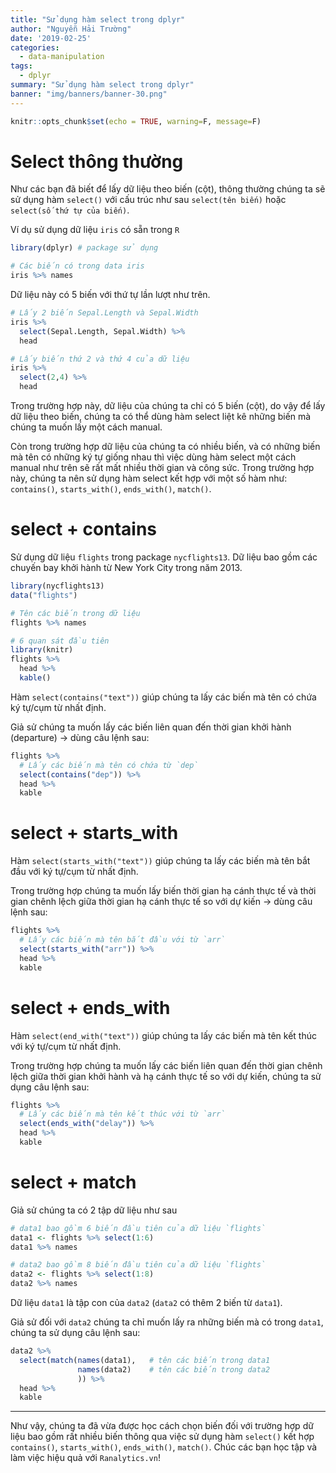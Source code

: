 ```yaml
---
title: "Sử dụng hàm select trong dplyr"
author: "Nguyễn Hải Trường"
date: '2019-02-25'
categories:
  - data-manipulation
tags:
  - dplyr
summary: "Sử dụng hàm select trong dplyr"
banner: "img/banners/banner-30.png"
---
```


```r
knitr::opts_chunk$set(echo = TRUE, warning=F, message=F)
```

# Select thông thường

Như các bạn đã biết để lấy dữ liệu theo biến (cột), thông thường chúng ta sẽ sử dụng hàm `select()` với cấu trúc như sau `select(tên biến)` hoặc `select(số thứ tự của biến)`.

Ví dụ sử dụng dữ liệu `iris` có sẵn trong `R`


```r
library(dplyr) # package sử dụng

# Các biến có trong data iris
iris %>% names
```

Dữ liệu này có 5 biến với thứ tự lần lượt như trên.

```r
# Lấy 2 biến Sepal.Length và Sepal.Width
iris %>% 
  select(Sepal.Length, Sepal.Width) %>% 
  head

# Lấy biến thứ 2 và thứ 4 của dữ liệu
iris %>% 
  select(2,4) %>% 
  head
```

Trong trường hợp này, dữ liệu của chúng ta chỉ có 5 biến (cột), do vậy để lấy dữ liệu theo biến, chúng ta có thể dùng hàm select liệt kê những biến mà chúng ta muốn lấy một cách manual.

Còn trong trường hợp dữ liệu của chúng ta có nhiều biến, và có những biến mà tên có những ký tự giống nhau thì việc dùng hàm select một cách manual như trên sẽ rất mất nhiều thời gian và công sức. Trong trường hợp này, chúng ta nên sử dụng hàm select kết hợp với một số hàm như: `contains()`, `starts_with()`, `ends_with()`, `match()`.

# select + contains

Sử dụng dữ liệu `flights` trong package `nycflights13`. Dữ liệu bao gồm các chuyến bay khởi hành từ New York City trong năm 2013.

```r
library(nycflights13)
data("flights")

# Tên các biến trong dữ liệu
flights %>% names

# 6 quan sát đầu tiên
library(knitr)
flights %>% 
  head %>% 
  kable()
```

Hàm `select(contains("text"))` giúp chúng ta lấy các biến mà tên có chứa ký tự/cụm từ nhất định.

Giả sử chúng ta muốn lấy các biến liên quan đến thời gian khởi hành (departure) -> dùng câu lệnh sau:

```r
flights %>% 
  # Lấy các biến mà tên có chứa từ `dep`
  select(contains("dep")) %>% 
  head %>% 
  kable
```


# select + starts_with

Hàm `select(starts_with("text"))` giúp chúng ta lấy các biến mà tên bắt đầu với ký tự/cụm từ nhất định.

Trong trường hợp chúng ta muốn lấy biến thời gian hạ cánh thực tế và thời gian chênh lệch giữa thời gian hạ cánh thực tế so với dự kiến -> dùng câu lệnh sau:

```r
flights %>% 
  # Lấy các biến mà tên bắt đầu với từ `arr`
  select(starts_with("arr")) %>% 
  head %>% 
  kable
```


# select + ends_with

Hàm `select(end_with("text"))` giúp chúng ta lấy các biến mà tên kết thúc với ký tự/cụm từ nhất định.

Trong trường hợp chúng ta muốn lấy các biến liên quan đến thời gian chênh lệch giữa thời gian khởi hành và hạ cánh thực tế so với dự kiến, chúng ta sử dụng câu lệnh sau:

```r
flights %>% 
  # Lấy các biến mà tên kết thúc với từ `arr`
  select(ends_with("delay")) %>% 
  head %>% 
  kable
```


# select + match

Giả sử chúng ta có 2 tập dữ liệu như sau

```r
# data1 bao gồm 6 biến đầu tiên của dữ liệu `flights`
data1 <- flights %>% select(1:6)
data1 %>% names

# data2 bao gồm 8 biến đầu tiên của dữ liệu `flights`
data2 <- flights %>% select(1:8)
data2 %>% names
```

Dữ liệu `data1` là tập con của `data2` (`data2` có thêm 2 biến từ `data1`).

Giả sử đối với `data2` chúng ta chỉ muốn lấy ra những biến mà có trong `data1`, chúng ta sử dụng câu lệnh sau:

```r
data2 %>% 
  select(match(names(data1),   # tên các biến trong data1
               names(data2)    # tên các biến trong data2
               )) %>% 
  head %>% 
  kable
```

---

Như vậy, chúng ta đã vừa được học cách chọn biến đối với trường hợp dữ liệu bao gồm rất nhiều biến thông qua việc sử dụng hàm `select()` kết hợp `contains()`, `starts_with()`, `ends_with()`, `match()`. Chúc các bạn học tập và làm việc hiệu quả với ``Ranalytics.vn``!